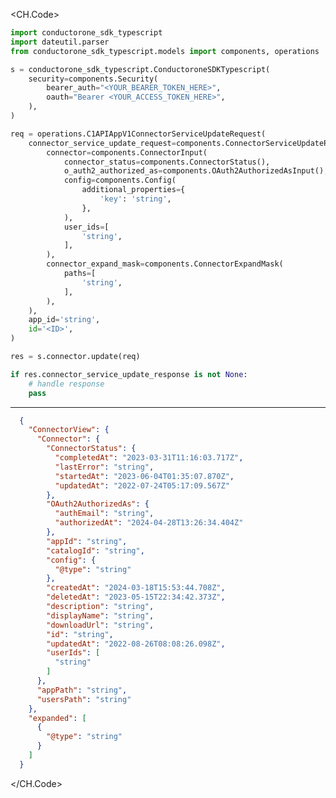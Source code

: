 
<CH.Code>
```python Update.py
import conductorone_sdk_typescript
import dateutil.parser
from conductorone_sdk_typescript.models import components, operations

s = conductorone_sdk_typescript.ConductoroneSDKTypescript(
    security=components.Security(
        bearer_auth="<YOUR_BEARER_TOKEN_HERE>",
        oauth="Bearer <YOUR_ACCESS_TOKEN_HERE>",
    ),
)

req = operations.C1APIAppV1ConnectorServiceUpdateRequest(
    connector_service_update_request=components.ConnectorServiceUpdateRequest(
        connector=components.ConnectorInput(
            connector_status=components.ConnectorStatus(),
            o_auth2_authorized_as=components.OAuth2AuthorizedAsInput(),
            config=components.Config(
                additional_properties={
                    'key': 'string',
                },
            ),
            user_ids=[
                'string',
            ],
        ),
        connector_expand_mask=components.ConnectorExpandMask(
            paths=[
                'string',
            ],
        ),
    ),
    app_id='string',
    id='<ID>',
)

res = s.connector.update(req)

if res.connector_service_update_response is not None:
    # handle response
    pass
```
---

```json Example Response
  {
    "ConnectorView": {
      "Connector": {
        "ConnectorStatus": {
          "completedAt": "2023-03-31T11:16:03.717Z",
          "lastError": "string",
          "startedAt": "2023-06-04T01:35:07.870Z",
          "updatedAt": "2022-07-24T05:17:09.567Z"
        },
        "OAuth2AuthorizedAs": {
          "authEmail": "string",
          "authorizedAt": "2024-04-28T13:26:34.404Z"
        },
        "appId": "string",
        "catalogId": "string",
        "config": {
          "@type": "string"
        },
        "createdAt": "2024-03-18T15:53:44.708Z",
        "deletedAt": "2023-05-15T22:34:42.373Z",
        "description": "string",
        "displayName": "string",
        "downloadUrl": "string",
        "id": "string",
        "updatedAt": "2022-08-26T08:08:26.098Z",
        "userIds": [
          "string"
        ]
      },
      "appPath": "string",
      "usersPath": "string"
    },
    "expanded": [
      {
        "@type": "string"
      }
    ]
  }
```
</CH.Code>
